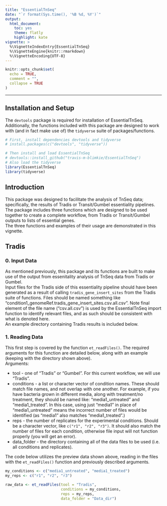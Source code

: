 ```yaml
---
title: "EssentialTnSeq"
date: "`r format(Sys.time(), '%B %d, %Y')`"
output:
  html_document:
    toc: yes
    theme: flatly
    highlight: kate
vignette: >
  %\VignetteIndexEntry{EssentialTnSeq}
  %\VignetteEngine{knitr::rmarkdown}
  %\VignetteEncoding{UTF-8}
---
```


```r
knitr::opts_chunk$set(
  echo = TRUE, 
  comment = "",
  collapse = TRUE
)
```

<hr>

## Installation and Setup
The `devtools` package is required for installation of EssentialTnSeq.
Additionally, the functions included with this package are designed to work with
(and in fact make use of) the `tidyverse` suite of packages/functions.
```r
# First, install dependencies devtools and tidyverse
# install.packages(c("devtools", "tidyverse"))

# Then install and load EssentialTnSeq
# devtools::install_github("travis-m-blimkie/EssentialTnSeq")
# Also load the tidyverse
library(EssentialTnSeq)
library(tidyverse)
```


## Introduction
This package was designed to facilitate the analysis of TnSeq data;
specifically, the results of Tradis or Transit/Gumbel essentiality pipelines.
The package includes three functions which are designed to be used together to
create a complete workflow, from Tradis or Transit/Gumbel outputs to lists of
essential genes.  
The three functions and examples of their usage are demonstrated in this vignette.  

## Tradis
### 0. Input Data
As mentioned previously, this package and its functions are built to make use of the output from essenitality analysis of TnSeq data from Tradis or Gumbel.  
Input files for the Tradis side of this essentiality pipeline should have been
generated as a result of calling `tradis_gene_insert_sites` from the Tradis
suite of functions. Files should be named something like
"condition1_genomeRef.tradis_gene_insert_sites.csv.all.csv". Note final element
of the file name ("csv.all.csv") is used by the EssentialTnSeq import function
to identify relevant files, and as such should be consistent with what is
denoted here.  
An example directory containing Tradis results is included below. 

[]()


### 1. Reading Data
This first step is covered by the function `et_readFiles()`. The required
arguments for this function are detailed below, along with an example (keeping
with the directory shown above).  
Arguments:

* tool - one of "Tradis" or "Gumbel". For this current workflow, we will use "Tradis".
* conditions - a list or character vector of condition names. These should match
file names, and not overlap with one another. For example, if you have bacteria
grown in different media, along with treatment/no treatment, they should be
named like: "media1_untreated" and "media1_treated". In this case, using just
"media1" in place of "media1_untreated" means the incorrect number of files
would be identified (as "media1" also matches "media1_treated".)
* reps - the number of replicates for the experimental conditions. Should be a
character vector, like `c("r1", "r2", "r3")`. It should also match the number of
files for each condition, otherwise file input will not function properly (you
will get an error).
* data_folder - the directory containing all of the data files to be used (i.e.
all conditions and replicates).

The code below utilizes the preview data shown above, reading in the files with
the `et_readFiles()` function and previously described arguments.

```r
my_conditions <- c("media1_untreated", "media1_treated")
my_reps <- c("r1", "r2", "r3")

raw_data <- et_readFiles(tool = "Tradis", 
                         conditions = my_conditions, 
                         reps = my_reps, 
                         data_folder = "Data_dir")
```




